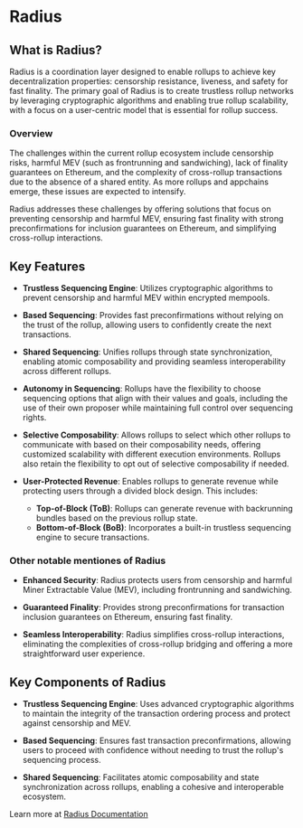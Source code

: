 # Radius

## What is Radius?

Radius is a coordination layer designed to enable rollups to achieve key decentralization properties: censorship resistance, liveness, and safety for fast finality. The primary goal of Radius is to create trustless rollup networks by leveraging cryptographic algorithms and enabling true rollup scalability, with a focus on a user-centric model that is essential for rollup success.

### Overview

The challenges within the current rollup ecosystem include censorship risks, harmful MEV (such as frontrunning and sandwiching), lack of finality guarantees on Ethereum, and the complexity of cross-rollup transactions due to the absence of a shared entity. As more rollups and appchains emerge, these issues are expected to intensify.

Radius addresses these challenges by offering solutions that focus on preventing censorship and harmful MEV, ensuring fast finality with strong preconfirmations for inclusion guarantees on Ethereum, and simplifying cross-rollup interactions.

## Key Features

- **Trustless Sequencing Engine**: Utilizes cryptographic algorithms to prevent censorship and harmful MEV within encrypted mempools.
  
- **Based Sequencing**: Provides fast preconfirmations without relying on the trust of the rollup, allowing users to confidently create the next transactions.

- **Shared Sequencing**: Unifies rollups through state synchronization, enabling atomic composability and providing seamless interoperability across different rollups.

- **Autonomy in Sequencing**: Rollups have the flexibility to choose sequencing options that align with their values and goals, including the use of their own proposer while maintaining full control over sequencing rights.

- **Selective Composability**: Allows rollups to select which other rollups to communicate with based on their composability needs, offering customized scalability with different execution environments. Rollups also retain the flexibility to opt out of selective composability if needed.

- **User-Protected Revenue**: Enables rollups to generate revenue while protecting users through a divided block design. This includes:
  - **Top-of-Block (ToB)**: Rollups can generate revenue with backrunning bundles based on the previous rollup state.
  - **Bottom-of-Block (BoB)**: Incorporates a built-in trustless sequencing engine to secure transactions.

### Other notable mentiones of Radius

- **Enhanced Security**: Radius protects users from censorship and harmful Miner Extractable Value (MEV), including frontrunning and sandwiching.

- **Guaranteed Finality**: Provides strong preconfirmations for transaction inclusion guarantees on Ethereum, ensuring fast finality.

- **Seamless Interoperability**: Radius simplifies cross-rollup interactions, eliminating the complexities of cross-rollup bridging and offering a more straightforward user experience.

## Key Components of Radius

- **Trustless Sequencing Engine**: Uses advanced cryptographic algorithms to maintain the integrity of the transaction ordering process and protect against censorship and MEV.

- **Based Sequencing**: Ensures fast transaction preconfirmations, allowing users to proceed with confidence without needing to trust the rollup's sequencing process.

- **Shared Sequencing**: Facilitates atomic composability and state synchronization across rollups, enabling a cohesive and interoperable ecosystem.

Learn more at [Radius Documentation](https://docs.theradius.xyz/)
